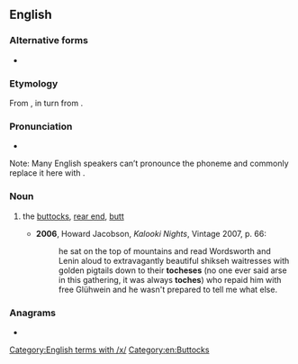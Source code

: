 ==English==

===Alternative forms===
* {{alter|en|tuches|tokhes|tuchus|tuchis|tookus|tochis|tuchas|tuckus|tochus}}

===Etymology===
From {{bor|en|yi|תּחת|tr=tokhes|t=buttocks}}, in turn from {{der|en|he|תַּחַת|tr=tákhat|t=buttocks}}.

===Pronunciation===
* {{IPA|en|/ˈtɒxəs/|qual1=influenced by {{w|Litvish}}|/ˈtʊxəs/|qual2=influenced by {{w|Poylish}}}}
Note: Many English speakers can’t pronounce the phoneme {{IPAchar|/x/}} and commonly replace it here with {{IPAchar|/k/}}.

===Noun===
{{en-noun|es}}

# {{lb|en|slang|chiefly|_|US}} the [[buttocks]], [[rear end]], [[butt]]
#* '''2006''', Howard Jacobson, ''Kalooki Nights'', Vintage 2007, p. 66:
#*: he sat on the top of mountains and read Wordsworth and Lenin aloud to extravagantly beautiful shikseh waitresses with golden pigtails down to their '''tocheses''' (no one ever said arse in this gathering, it was always '''toches''') who repaid him with free Glühwein and he wasn't prepared to tell me what else.

===Anagrams===
* {{anagrams|en|a=cehost|cothes}}

[[Category:English terms with /x/]]
[[Category:en:Buttocks]]